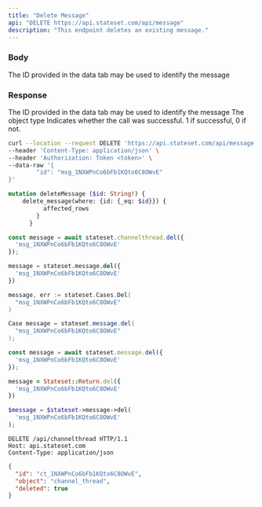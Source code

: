 ```yaml
---
title: "Delete Message"
api: "DELETE https://api.stateset.com/api/message"
description: "This endpoint deletes an existing message."
---
```


### Body

<ParamField body="message_id" type="string">
  The ID provided in the data tab may be used to identify the message
</ParamField>

### Response

<ResponseField name="id" type="string">
  The ID provided in the data tab may be used to identify the message
</ResponseField>

<ResponseField name="object" type="string">
  The object type
</ResponseField>

<ResponseField name="success" type="number">
  Indicates whether the call was successful. 1 if successful, 0 if not.
</ResponseField>

<RequestExample>

```bash cURL
curl --location --request DELETE 'https://api.stateset.com/api/message' \
--header 'Content-Type: application/json' \
--header 'Authorization: Token <token>' \
--data-raw '{
		"id": "msg_1NXWPnCo6bFb1KQto6C8OWvE"
}'
```

```graphQL GraphQL
mutation deleteMessage ($id: String!) {
    delete_message(where: {id: {_eq: $id}}) {
          affected_rows
        }
      }
```

```js Node.js
const message = await stateset.channelthread.del({
  'msg_1NXWPnCo6bFb1KQto6C8OWvE'
});
```

```py Python
message = stateset.message.del({
  'msg_1NXWPnCo6bFb1KQto6C8OWvE'
})
```

```go Go
message, err := stateset.Cases.Del(
  "msg_1NXWPnCo6bFb1KQto6C8OWvE"
)
```

```java Java
Case message = stateset.message.del(
  "msg_1NXWPnCo6bFb1KQto6C8OWvE"
);
```

```js Javascript
const message = await stateset.message.del({
  'msg_1NXWPnCo6bFb1KQto6C8OWvE'
});
```

```ruby Ruby
message = Stateset::Return.del({
  'msg_1NXWPnCo6bFb1KQto6C8OWvE'
})
```

```php PHP
$message = $stateset->message->del(
  'msg_1NXWPnCo6bFb1KQto6C8OWvE'
);
```

```http HTTP
DELETE /api/channelthread HTTP/1.1
Host: api.stateset.com 
Content-Type: application/json
```

</RequestExample>

<ResponseExample>

```json Response
{
  "id": "ct_1NXWPnCo6bFb1KQto6C8OWvE",
  "object": "channel_thread",
  "deleted": true
}

```

</ResponseExample>
